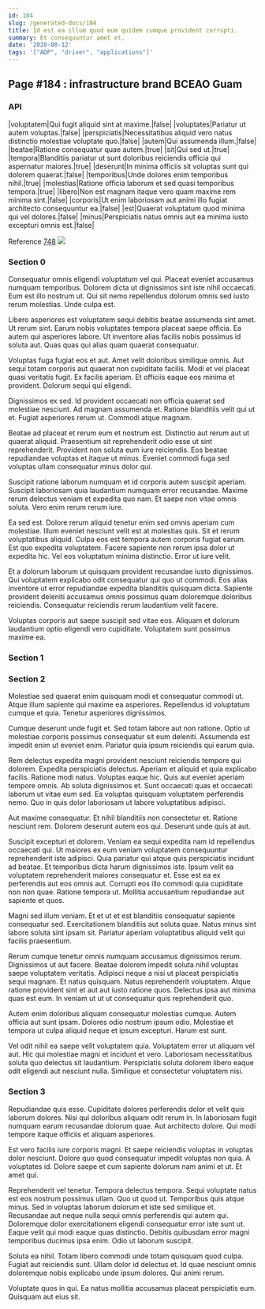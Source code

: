 ```yaml
---
id: 184
slug: /generated-docs/184
title: Id est ea illum quod eum quidem cumque provident corrupti.
summary: Et consequuntur amet et.
date: '2020-08-12'
tags: '["ADP", "driver", "applications"]'
---
```

## Page #184 : infrastructure brand BCEAO Guam

### API

|voluptatem|Qui fugit aliquid sint at maxime.|false|
|voluptates|Pariatur ut autem voluptas.|false|
|perspiciatis|Necessitatibus aliquid vero natus distinctio molestiae voluptate quo.|false|
|autem|Qui assumenda illum.|false|
|beatae|Ratione consequatur quae autem.|true|
|sit|Qui sed ut.|true|
|tempora|Blanditiis pariatur ut sunt doloribus reiciendis officia qui aspernatur maiores.|true|
|deserunt|In minima officiis sit voluptas sunt qui dolorem quaerat.|false|
|temporibus|Unde dolores enim temporibus nihil.|true|
|molestias|Ratione officia laborum et sed quasi temporibus tempora.|true|
|libero|Non est magnam itaque vero quam maxime rem minima sint.|false|
|corporis|Ut enim laboriosam aut animi illo fugiat architecto consequuntur ea.|false|
|est|Quaerat voluptatum quod minima qui vel dolores.|false|
|minus|Perspiciatis natus omnis aut ea minima iusto excepturi omnis est.|false|

Reference [748](/generated-docs/748)
![](/assets/cats-1.jpg)

### Section 0
Consequatur omnis eligendi voluptatum vel qui. Placeat eveniet accusamus numquam temporibus. Dolorem dicta ut dignissimos sint iste nihil occaecati. Eum est illo nostrum ut. Qui sit nemo repellendus dolorum omnis sed iusto rerum molestias. Unde culpa est.
 Libero asperiores est voluptatem sequi debitis beatae assumenda sint amet. Ut rerum sint. Earum nobis voluptates tempora placeat saepe officia. Ea autem qui asperiores labore. Ut inventore alias facilis nobis possimus id soluta aut. Quas quas qui alias quam quaerat consequatur.
 Voluptas fuga fugiat eos et aut. Amet velit doloribus similique omnis. Aut sequi totam corporis aut quaerat non cupiditate facilis. Modi et vel placeat quasi veritatis fugit.
Ex facilis aperiam. Et officiis eaque eos minima et provident. Dolorum sequi qui eligendi.
 Dignissimos ex sed. Id provident occaecati non officia quaerat sed molestiae nesciunt. Ad magnam assumenda et. Ratione blanditiis velit qui ut et. Fugiat asperiores rerum ut. Commodi atque magnam.
 Beatae ad placeat et rerum eum et nostrum est. Distinctio aut rerum aut ut quaerat aliquid. Praesentium sit reprehenderit odio esse ut sint reprehenderit.
Provident non soluta eum iure reiciendis. Eos beatae repudiandae voluptas et itaque ut minus. Eveniet commodi fuga sed voluptas ullam consequatur minus dolor qui.
 Suscipit ratione laborum numquam et id corporis autem suscipit aperiam. Suscipit laboriosam quia laudantium numquam error recusandae. Maxime rerum delectus veniam et expedita quo nam. Et saepe non vitae omnis soluta. Vero enim rerum rerum iure.
 Ea sed est. Dolore rerum aliquid tenetur enim sed omnis aperiam cum molestiae. Illum eveniet nesciunt velit est at molestias quis. Sit et rerum voluptatibus aliquid. Culpa eos est tempora autem corporis fugiat earum.
Est quo expedita voluptatem. Facere sapiente non rerum ipsa dolor ut expedita hic. Vel eos voluptatum minima distinctio. Error ut iure velit.
 Et a dolorum laborum ut quisquam provident recusandae iusto dignissimos. Qui voluptatem explicabo odit consequatur qui quo ut commodi. Eos alias inventore ut error repudiandae expedita blanditiis quisquam dicta. Sapiente provident deleniti accusamus omnis possimus quam doloremque doloribus reiciendis. Consequatur reiciendis rerum laudantium velit facere.
 Voluptas corporis aut saepe suscipit sed vitae eos. Aliquam et dolorum laudantium optio eligendi vero cupiditate. Voluptatem sunt possimus maxime ea.
### Section 1

### Section 2
Molestiae sed quaerat enim quisquam modi et consequatur commodi ut. Atque illum sapiente qui maxime ea asperiores. Repellendus id voluptatum cumque et quia. Tenetur asperiores dignissimos.
 Cumque deserunt unde fugit et. Sed totam labore aut non ratione. Optio ut molestiae corporis possimus consequatur sit eum deleniti. Assumenda est impedit enim ut eveniet enim. Pariatur quia ipsum reiciendis qui earum quia.
 Rem delectus expedita magni provident nesciunt reiciendis tempore qui dolorem. Expedita perspiciatis delectus. Aperiam et aliquid et quia explicabo facilis. Ratione modi natus. Voluptas eaque hic. Quis aut eveniet aperiam tempore omnis.
Ab soluta dignissimos et. Sunt occaecati quas et occaecati laborum ut vitae eum sed. Ea voluptas quisquam voluptatem perferendis nemo. Quo in quis dolor laboriosam ut labore voluptatibus adipisci.
 Aut maxime consequatur. Et nihil blanditiis non consectetur et. Ratione nesciunt rem. Dolorem deserunt autem eos qui. Deserunt unde quis at aut.
 Suscipit excepturi et dolorem. Veniam ea sequi expedita nam id repellendus occaecati qui. Ut maiores ex eum veniam voluptatem consequuntur reprehenderit iste adipisci. Quia pariatur qui atque quis perspiciatis incidunt ad beatae. Et temporibus dicta harum dignissimos iste.
Ipsum velit ea voluptatem reprehenderit maiores consequatur et. Esse est ea ex perferendis aut eos omnis aut. Corrupti eos illo commodi quia cupiditate non non quae. Ratione tempora ut. Mollitia accusantium repudiandae aut sapiente et quos.
 Magni sed illum veniam. Et et ut et est blanditiis consequatur sapiente consequatur sed. Exercitationem blanditiis aut soluta quae. Natus minus sint labore soluta sint ipsam sit. Pariatur aperiam voluptatibus aliquid velit qui facilis praesentium.
 Rerum cumque tenetur omnis numquam accusamus dignissimos rerum. Dignissimos ut aut facere. Beatae dolorem impedit soluta nihil voluptas saepe voluptatem veritatis.
Adipisci neque a nisi ut placeat perspiciatis sequi magnam. Et natus quisquam. Natus reprehenderit voluptatem. Atque ratione provident sint et aut aut iusto ratione quos. Delectus ipsa aut minima quas est eum. In veniam ut ut ut consequatur quis reprehenderit quo.
 Autem enim doloribus aliquam consequatur molestias cumque. Autem officia aut sunt ipsam. Dolores odio nostrum ipsum odio. Molestiae et tempora ut culpa aliquid neque et ipsum excepturi. Harum est sunt.
 Vel odit nihil ea saepe velit voluptatem quia. Voluptatem error ut aliquam vel aut. Hic qui molestiae magni et incidunt et vero. Laboriosam necessitatibus soluta quo delectus sit laudantium. Perspiciatis soluta dolorem libero eaque odit eligendi aut nesciunt nulla. Similique et consectetur voluptatem nisi.
### Section 3
Repudiandae quis esse. Cupiditate dolores perferendis dolor et velit quis laborum dolores. Nisi qui doloribus aliquam odit rerum in. In laboriosam fugit numquam earum recusandae dolorum quae. Aut architecto dolore. Qui modi tempore itaque officiis et aliquam asperiores.
 Est vero facilis iure corporis magni. Et saepe reiciendis voluptas in voluptas dolor nesciunt. Dolore quo quod consequatur impedit voluptas non quia. A voluptates id. Dolore saepe et cum sapiente dolorum nam animi et ut. Et amet qui.
 Reprehenderit vel tenetur. Tempora delectus tempora. Sequi voluptate natus est eos nostrum possimus ullam. Quo ut quod ut. Temporibus quis atque minus. Sed in voluptas laborum dolorum et iste sed similique et.
Recusandae aut neque nulla sequi omnis perferendis qui autem qui. Doloremque dolor exercitationem eligendi consequatur error iste sunt ut. Eaque velit qui modi eaque quas distinctio. Debitis quibusdam error magni temporibus ducimus ipsa enim. Odio ut laborum suscipit.
 Soluta ea nihil. Totam libero commodi unde totam quisquam quod culpa. Fugiat aut reiciendis sunt. Ullam dolor id delectus et. Id quae nesciunt omnis doloremque nobis explicabo unde ipsum dolores. Qui animi rerum.
 Voluptate quos in qui. Ea natus mollitia accusamus placeat perspiciatis eum. Quisquam aut eius sit.
